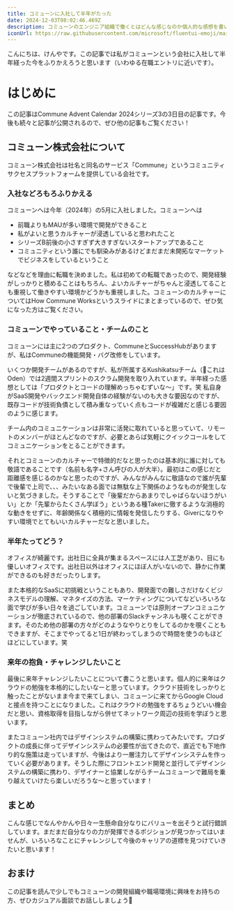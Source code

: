 ```yaml
---
title: コミューンに入社して半年がたった
date: 2024-12-03T08:02:46.469Z
description: コミューンのエンジニア組織で働くとはどんな感じなのか個人的な感想を書いています
iconUrl: https://raw.githubusercontent.com/microsoft/fluentui-emoji/main/assets/Party%20popper/Flat/party_popper_flat.svg
---
```

こんにちは、<AnchorLink href="https://x.com/kenchan_dayoooo">けんや</AnchorLink>です。この記事では私がコミューンという会社に入社して半年経った今をふりかえろうと思います（いわゆる在職エントリに近いです）。

# はじめに
この記事はCommune Advent Calendar 2024シリーズ3の3日目の記事です。今後も続々と記事が公開されるので、ぜひ他の記事もご覧ください！
<ExternalOgp url="https://adventar.org/calendars/9979" />

## コミューン株式会社について
コミューン株式会社は社名と同名のサービス「Commune」というコミュニティサクセスプラットフォームを提供している会社です。
<ExternalOgp  url="https://communeinc.com/ja" />

### 入社などろもろふりかえる
コミューンへは今年（2024年）の5月に入社しました。コミューンへは

- 前職よりもMAUが多い環境で開発ができること
- 私がよいと思うカルチャーが浸透していると思われたこと
- シリーズB前後の小さすぎず大きすぎないスタートアップであること
- コミュニティという誰にでも馴染みがあるけどまだまだ未開拓なマーケットでビジネスをしているということ

などなどを理由に転職を決めました。私は初めての転職であったので、開発経験がしっかりと積めることはもちろん、よいカルチャーがちゃんと浸透してることも重視して働きやすい環境かどうかも重視しました。コミューンのカルチャーについては<AnchorLink target="_blank" href="https://speakerdeck.com/commune/how-commune-works">How Commune Works</AnchorLink>というスライドにまとまっているので、ぜひ気になった方はご覧ください。

### コミューンでやっていること・チームのこと
コミューンには主に2つのプロダクト、<AnchorLink target="_blank" href="https://commune.co.jp/">Commune</AnchorLink>と<AnchorLink target="_blank" href="https://www.successhub.jp/">SuccessHub</AnchorLink>がありますが、私はCommuneの機能開発・バグ改修をしています。

いくつか開発チームがあるのですが、私が所属するKushikatsuチーム（🍢これはOden）では2週間スプリントのスクラム開発を取り入れています。半年経った感想としては「プロダクトとコードの理解めっちゃむずいな〜」です。笑 私自身がSaaS開発やバックエンド開発自体の経験がないのも大きな要因なのですが、既存コードが技術負債として積み重なっていく点もコードが複雑だと感じる要因のように感じます。

チーム内のコミュニケーションは非常に活発に取れていると思っていて、リモートのメンバーがほとんどなのですが、必要とあらば気軽にクイックコールをしてコミュニケーションをとることができます。

それとコミューンのカルチャーで特徴的だなと思ったのは基本的に誰に対しても敬語であることです（名前も名字+さん呼びの人が大半）。最初はこの感じだと距離感を感じるのかなと思ったのですが、みんながみんなに敬語なので誰が先輩で後輩で上司で、、、みたいなある面では無駄な上下関係のようなものが発生しないと気づきました。そうすることで「後輩だからあまりでしゃばらないほうがいい」とか「先輩からたくさん学ぼう」というある種Takerに徹するような消極的な動きをせずに、年齢関係なく積極的に情報を発信したりする、Giverになりやすい環境でとてもいいカルチャーだなと思いました。

### 半年たってどう？
オフィスが綺麗です。出社日に全員が集まるスペースには人工芝があり、目にも優しいオフィスです。出社日以外はオフィスにほぼ人がいないので、静かに作業ができるのも好きだったりします。

また本格的なSaaSに初挑戦ということもあり、開発面での難しさだけなくビジネスモデルの理解、マネタイズの方法、マーケティングについてなどいろいろな面で学びが多い日々を過ごしています。コミューンでは原則オープンコミュニケーションが徹底されているので、他の部署のSlackチャンネルも覗くことができます。そのため他の部署の方々がどのようなやりとりをしてるのかを覗くこともできますが、そこまでやってると1日が終わってしまうので時間を使うのもほどほどにしています。笑

### 来年の抱負・チャレンジしたいこと
最後に来年チャレンジしたいことについて書こうと思います。個人的に来年はクラウドの勉強を本格的にしたいなーと思っています。クラウド技術をしっかりと触ったことがないまま今まで来てしまい、コミューンに来てからGoogle Cloudと接点を持つことになりました。これはクラウドの勉強をするちょうどいい機会だと思い、資格取得を目指しながら併せてネットワーク周辺の技術を学ぼうと思います。

またコミューン社内ではデザインシステムの構築に携わってみたいです。プロダクトの成長に伴ってデザインシステムの必要性が出てきたので、直近でも下地作り的な施策は走っていますが、今後はより一層注力してデザインシステムを作っていく必要があります。そうした際にフロントエンド開発と並行してデザインシステムの構築に携わり、デザイナーと協業しながらチームコミューンで難局を乗り越えていけたら楽しいだろうな〜と思っています！

## まとめ
こんな感じでなんやかんや日々一生懸命自分なりにバリューを出そうと試行錯誤しています。まだまだ自分なりの力が発揮できるポジションが見つかってはいませんが、いろいろなことにチャレンジして今後のキャリアの道標を見つけていきたいと思います！


## おまけ
この記事を読んで少しでもコミューンの開発組織や職場環境に興味をお持ちの方、ぜひカジュアル面談でお話ししましょう🤝
<ExternalOgp url="https://open.talentio.com/r/1/c/commune/homes/4404" />

